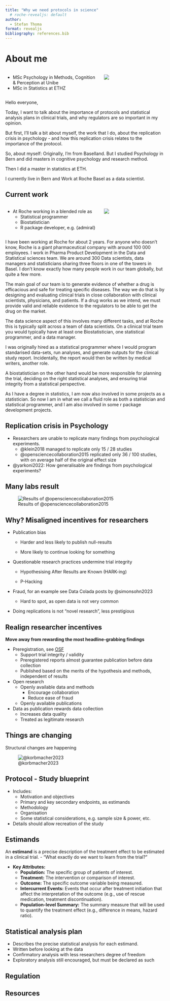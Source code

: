 ```yaml
---
title: "Why we need protocols in science"
  # roche-revealjs: default
author: 
  - Stefan Thoma
format: revealjs
bibliography: references.bib
---
```


# About me

::: columns
::: {.column width="60%"}
-   MSc Psychology in Methods, Cognition & Perception at Unibe
-   MSc in Statistics at ETHZ
:::

::: {.column width="40%"}
![](images/useR_Presentation.JPG)
:::
:::

::: notes

Hello everyone, 

Today, I want to talk about the importance of protocols and statistical analysis plans in clinical trials, and why regulators are so important in my opinion. 

But first, I'll talk a bit about myself, the work that I do, about the replication crisis in psychology - and how this replication crisis relates to the importance of the protocol. 

So, about myself: Originally, I'm from Baselland. But I studied Psychology in Bern and did masters in cognitive psychology and research method. 

Then I did a master in statistics at ETH. 

I currently live in Bern and Work at Roche Basel as a data scientist.

:::

## Current work

::: columns
::: {.column width="60%"}
-   At Roche working in a blended role as
    -   Statistical programmer
    -   Biostatistician
    -   R package developer, e.g. {admiral}
:::

::: {.column width="40%"}
![](images/Roche_Tower.jpg)
:::
:::

::: notes
I have been working at Roche for about 2 years. 
For anyone who doesn't know, Roche is a giant pharmaceutical company with around 100 000 employees. 
I work in Pharma Product Development in the Data and Statistical sciences team. 
We are around 300 Data scientists, data managers and statisticians sharing three floors in one of the towers in Basel. 
I don't know exactly how many people work in our team globally, but quite a few more.

The main goal of our team is to generate evidence of whether a drug is efficacious and safe for treating specific diseases. 
The way we do that is by designing and evaluating clinical trials in close collaboration with clinical scientists, physicians, and patients. 
If a drug works as we intend, we must provide valid and reliable evidence to the regulators to be able to get the drug on the market.

The data science aspect of this involves many different tasks, and at Roche this is typically split across a team of data scientists. 
On a clinical trial team you would typically have at least one Biostatistician, one statistical programmer, and a data manager.

I was originally hired as a statistical programmer where I would program standarised data-sets, run analyses, and generate outputs for the clinical study report. 
Incidentally, the report would then be written by medical writers, another role. 

A biostatistician on the other hand would be more responsible for planning the trial, deciding on the right statistical analyses, and ensuring trial integrity from a statistical perspective. 

As I have a degree in statistics, I am now also involved in some projects as a statistician. 
So now I am in what we call a fluid role as both a statistician and statistical programmer, and I am also involved in some r package development projects.

:::

## Replication crisis in Psychology

-   Researchers are unable to replicate many findings from psychological experiments.
    -   @klein2018 managed to replicate only 15 / 28 studies
    -   @opensciencecollaboration2015 replicated only 36 / 100 studies, with on average half of the original effect size
-   @yarkoni2022: How generalisable are findings from psychological experiments?

## Many labs result

![Results of @opensciencecollaboration2015](images/349_aac4716_fa.jpeg)

## Why? Misaligned incentives for researchers {.smaller}

-   Publication bias

    -   Harder and less likely to publish null-results

    -   More likely to continue looking for something

-   Questionable research practices undermine trial integrity

    -   Hypothesising After Results are Known (HARK-ing)

    -   P-Hacking

-   Fraud, for an example see Data Colada posts by @simonsohn2023

    -   Hard to spot, as open data is not very common

-   Doing replications is not "novel research", less prestigious

## Realign researcher incentives

**Move away from rewarding the most headline-grabbing findings**

-   Preregistration, see [OSF](https://osf.io/)
    -   Support trial integrity / validity
    -   Preregistered reports almost guarantee publication before data collection
    -   Published based on the merits of the hypothesis and methods, independent of results
-   Open research
    -   Openly available data and methods
        -   Encourage collaboration
        -   Reduce ease of fraud
    -   Openly available publications
-   Data as publication rewards data collection
    -   Increases data quality
    -   Treated as legitimate research

## Things are changing

Structural changes are happening

![@korbmacher2023](images/44271_2023_3_Fig1_HTML.webp)



<!-- | Many psychological effects experiments have failed \| -->
<!-- | maybe talk about baserate problem. e.g. if you have 1000 hypothesis and they have 10% chance of being true, then you would find 80 studies to be truly positive (80% power), but would 900 \* alpha% = 45 be falsely true out of 100 studies @klein2018 \| -->
<!-- | \## Ways to fix this \| -->
<!-- | - Preregistration, see OSF - Set different incentives, Publish based on the merits of the methods and the interesting research question, not on the results - Journals should publish \| -->

## Protocol - Study blueprint

- Includes:
  - Motivation and objectives
  - Primary and key secondary endpoints, as estimands
  - Methodology
  - Organisation
  - Some statistical considerations, e.g. sample size & power, etc. 

- Details should allow recreation of the study

## Estimands

An **estimand** is a precise description of the treatment effect to be estimated in a clinical trial. 
- "What exactly do we want to learn from the trial?"

- **Key Attributes:**
  - **Population:** The specific group of patients of interest.
  - **Treatment:** The intervention or comparison of interest.
  - **Outcome:** The specific outcome variable being measured.
  - **Intercurrent Events:** Events that occur after treatment initiation that affect the interpretation of the outcome (e.g., use of rescue medication, treatment discontinuation).
  - **Population-level Summary:** The summary measure that will be used to quantify the treatment effect (e.g., difference in means, hazard ratio).

::: notes



:::

## Statistical analysis plan

- Describes the precise statistical analysis for each estimand. 
- Written before looking at the data
- Confirmatory analysis with less researchers degree of freedom
- Exploratory analysis still encouraged, but must be declared as such


## Regulation


## Resources



